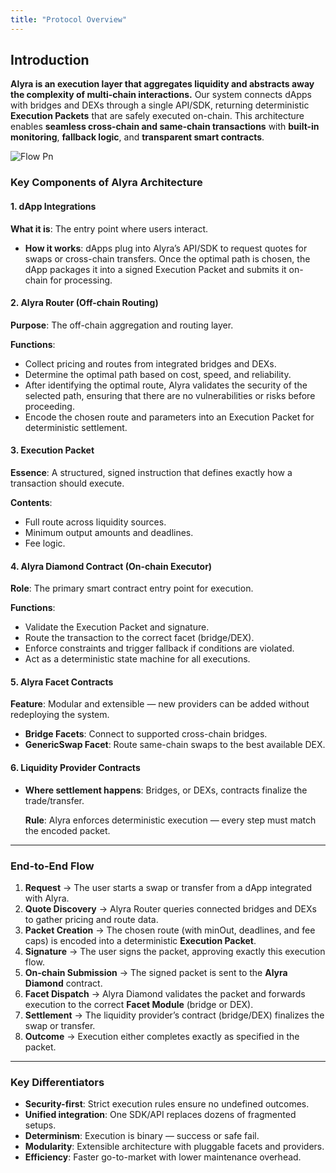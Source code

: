 ```yaml
---
title: "Protocol Overview"
---
```


## Introduction

**Alyra is an execution layer that aggregates liquidity and abstracts away the complexity of multi-chain interactions.** Our system connects dApps with bridges and DEXs through a single API/SDK, returning deterministic **Execution Packets** that are safely executed on-chain. This architecture enables **seamless cross-chain and same-chain transactions** with **built-in monitoring**, **fallback logic**, and **transparent smart contracts**.

![Flow Pn](/images/flow.png)

### Key Components of Alyra Architecture

#### 1. dApp Integrations

**What it is**: The entry point where users interact.

- **How it works**: dApps plug into Alyra’s API/SDK to request quotes for swaps or cross-chain transfers. Once the optimal path is chosen, the dApp packages it into a signed Execution Packet and submits it on-chain for processing.

#### 2. Alyra Router (Off-chain Routing)

**Purpose**: The off-chain aggregation and routing layer.

**Functions**:

- Collect pricing and routes from integrated bridges and DEXs.
- Determine the optimal path based on cost, speed, and reliability.
- After identifying the optimal route, Alyra validates the security of the selected path, ensuring that there are no vulnerabilities or risks before proceeding.
- Encode the chosen route and parameters into an Execution Packet for deterministic settlement.

#### 3. Execution Packet

**Essence**: A structured, signed instruction that defines exactly how a transaction should execute.

**Contents**:

- Full route across liquidity sources.
- Minimum output amounts and deadlines.
- Fee logic.

#### 4. Alyra Diamond Contract (On-chain Executor)

**Role**: The primary smart contract entry point for execution.

**Functions**:

- Validate the Execution Packet and signature.
- Route the transaction to the correct facet (bridge/DEX).
- Enforce constraints and trigger fallback if conditions are violated.
- Act as a deterministic state machine for all executions.

#### 5. Alyra Facet Contracts

**Feature**: Modular and extensible — new providers can be added without redeploying the system.

- **Bridge Facets**: Connect to supported cross-chain bridges.
- **GenericSwap Facet**: Route same-chain swaps to the best available DEX.

#### 6. Liquidity Provider Contracts

- **Where settlement happens**: Bridges, or DEXs, contracts finalize the trade/transfer.

  **Rule**: Alyra enforces deterministic execution — every step must match the encoded packet.

---

### End-to-End Flow

1. **Request** → The user starts a swap or transfer from a dApp integrated with Alyra.
2. **Quote Discovery** → Alyra Router queries connected bridges and DEXs to gather pricing and route data.
3. **Packet Creation** → The chosen route (with minOut, deadlines, and fee caps) is encoded into a deterministic **Execution Packet**.
4. **Signature** → The user signs the packet, approving exactly this execution flow.
5. **On-chain Submission** → The signed packet is sent to the **Alyra Diamond** contract.
6. **Facet Dispatch** → Alyra Diamond validates the packet and forwards execution to the correct **Facet Module** (bridge or DEX).
7. **Settlement** → The liquidity provider’s contract (bridge/DEX) finalizes the swap or transfer.
8. **Outcome** → Execution either completes exactly as specified in the packet.

---

### Key Differentiators

- **Security-first**: Strict execution rules ensure no undefined outcomes.
- **Unified integration**: One SDK/API replaces dozens of fragmented setups.
- **Determinism**: Execution is binary — success or safe fail.
- **Modularity**: Extensible architecture with pluggable facets and providers.
- **Efficiency**: Faster go-to-market with lower maintenance overhead.
